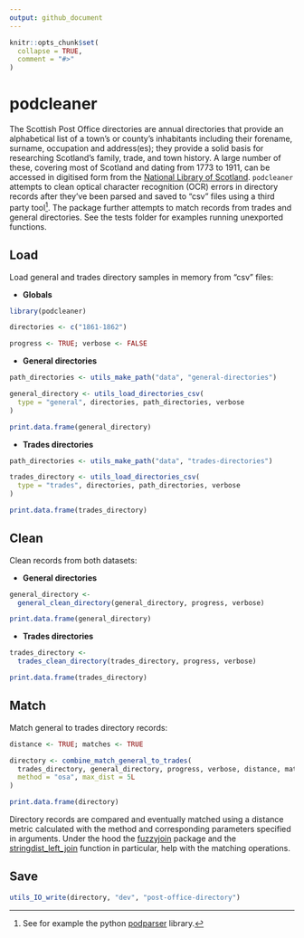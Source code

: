 ```yaml
---
output: github_document
---
```


<!-- README.md is generated from README.Rmd. Please edit that file -->

```r
knitr::opts_chunk$set(
  collapse = TRUE,
  comment = "#>"
)
```

# podcleaner

<!-- badges: start -->
<!-- badges: end -->

The Scottish Post Office directories are annual directories that provide an alphabetical list of a town’s or county’s inhabitants including their forename, surname, occupation and address(es); they provide a solid basis for researching Scotland's family, trade, and town history. A large number of these, covering most of Scotland and dating from 1773 to 1911, can be accessed in digitised form from the [National Library of Scotland](https://digital.nls.uk/directories/). `podcleaner` attempts to clean optical character recognition (OCR) errors in directory records after they've been parsed and saved to "csv" files using a third party tool^[See for example the python [podparser](https://pythonhosted.org/podparser/) library.]. The package further attempts to match records from trades and general directories. See the tests folder for examples running unexported functions. 


## Load
Load general and trades directory samples in memory from "csv" files:

* **Globals**
```r
library(podcleaner)

directories <- c("1861-1862")

progress <- TRUE; verbose <- FALSE
```

* **General directories**
```r
path_directories <- utils_make_path("data", "general-directories")

general_directory <- utils_load_directories_csv(
  type = "general", directories, path_directories, verbose
)

print.data.frame(general_directory)
```

* **Trades directories**
```r
path_directories <- utils_make_path("data", "trades-directories")

trades_directory <- utils_load_directories_csv(
  type = "trades", directories, path_directories, verbose
)

print.data.frame(trades_directory)
```


## Clean

Clean records from both datasets:

* **General directories**
```r
general_directory <-
  general_clean_directory(general_directory, progress, verbose)

print.data.frame(general_directory)
```

* **Trades directories**
```r
trades_directory <-
  trades_clean_directory(trades_directory, progress, verbose)

print.data.frame(trades_directory)
```


## Match

Match general to trades directory records:

```r
distance <- TRUE; matches <- TRUE

directory <- combine_match_general_to_trades(
  trades_directory, general_directory, progress, verbose, distance, matches,
  method = "osa", max_dist = 5L
)

print.data.frame(directory)
```

Directory records are compared and eventually matched using a distance metric calculated with the method and corresponding parameters specified in arguments. Under the hood the [fuzzyjoin](https://www.rdocumentation.org/packages/fuzzyjoin/versions/0.1.6) package and the [stringdist_left_join](https://www.rdocumentation.org/packages/fuzzyjoin/versions/0.1.6/topics/stringdist_join) function in particular, help with the matching operations. 


## Save

```r
utils_IO_write(directory, "dev", "post-office-directory")

```


